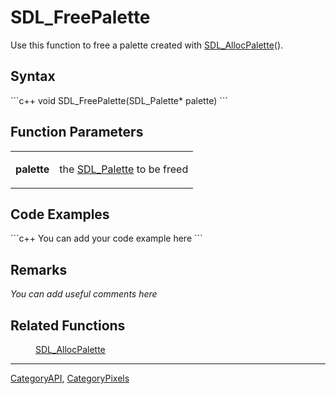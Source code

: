 <!-- pragma section-numbers off -->
<!-- pragma disable-camelcase -->

= SDL_FreePalette =
Use this function to free a palette created with [[SDL_AllocPalette]]().


== Syntax ==
```c++
void SDL_FreePalette(SDL_Palette* palette)
```

== Function Parameters ==
{|
|'''palette'''
|the [[SDL_Palette]] to be freed
|}

== Code Examples ==
```c++
You can add your code example here
```

== Remarks ==
''You can add useful comments here''

== Related Functions ==
:[[SDL_AllocPalette]]

----
[[CategoryAPI]], [[CategoryPixels]]
